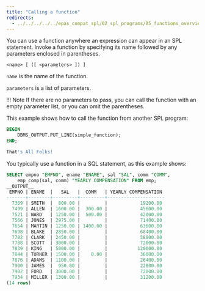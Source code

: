 ```yaml
---
title: "Calling a function"
redirects:
  - ../../../../../epas_compat_spl/02_spl_programs/05_functions_overview/02_calling_a_function #generated for docs/epas/reorg-role-use-case-mode
---
```


<div id="calling_a_function" class="registered_link"></div>

You can use a function anywhere an expression can appear in an SPL statement. Invoke a function by specifying its name followed by any parameters enclosed in parentheses.

```text
<name> [ ([ <parameters> ]) ]
```

`name` is the name of the function. 

`parameters` is a list of parameters.

!!! Note
    If there are no parameters to pass, you can call the function with an empty parameter list, or you can omit the parentheses.

This example shows how to call the function from another SPL program:

```sql
BEGIN
    DBMS_OUTPUT.PUT_LINE(simple_function);
END;

That's All Folks!
```

You typically use a function in a SQL statement, as this example shows:

```sql
SELECT empno "EMPNO", ename "ENAME", sal "SAL", comm "COMM",
    emp_comp(sal, comm) "YEARLY COMPENSATION" FROM emp;
__OUTPUT__
 EMPNO | ENAME  |   SAL   |  COMM   | YEARLY COMPENSATION
-------+--------+---------+---------+---------------------
  7369 | SMITH  |  800.00 |         |            19200.00
  7499 | ALLEN  | 1600.00 |  300.00 |            45600.00
  7521 | WARD   | 1250.00 |  500.00 |            42000.00
  7566 | JONES  | 2975.00 |         |            71400.00
  7654 | MARTIN | 1250.00 | 1400.00 |            63600.00
  7698 | BLAKE  | 2850.00 |         |            68400.00
  7782 | CLARK  | 2450.00 |         |            58800.00
  7788 | SCOTT  | 3000.00 |         |            72000.00
  7839 | KING   | 5000.00 |         |           120000.00
  7844 | TURNER | 1500.00 |    0.00 |            36000.00
  7876 | ADAMS  | 1100.00 |         |            26400.00
  7900 | JAMES  |  950.00 |         |            22800.00
  7902 | FORD   | 3000.00 |         |            72000.00
  7934 | MILLER | 1300.00 |         |            31200.00
(14 rows)
```
